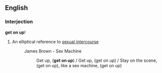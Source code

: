 ==English==

===Interjection===
'''get on up'''!

# An elliptical reference to [[sexual intercourse]]
#:James Brown - Sex Machine
#::Get up, ('''get on up''') / Get up, (get on up) / Stay on the scene, (get on up), like a sex machine, (get on up)